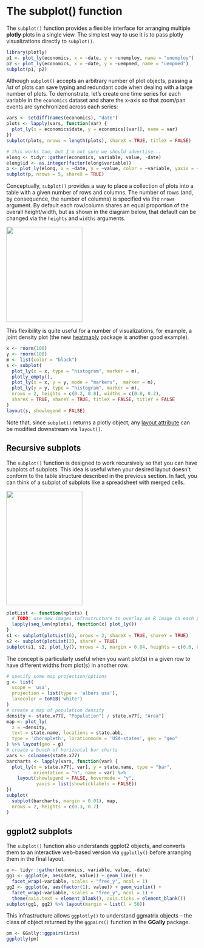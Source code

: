 # The subplot() function {#subplot}

The `subplot()` function provides a flexible interface for arranging multiple **plotly** plots in a single view. The simplest way to use it is to pass plotly visualizations directly to `subplot()`.

```r
library(plotly)
p1 <- plot_ly(economics, x = ~date, y = ~unemploy, name = "unemploy")
p2 <- plot_ly(economics, x = ~date, y = ~uempmed, name = "uempmed")
subplot(p1, p2)
```

Although `subplot()` accepts an arbitrary number of plot objects, passing a _list_ of plots can save typing and redundant code when dealing with a large number of plots. To demonstrate, let's create one time series for each variable in the `economics` dataset and share the x-axis so that zoom/pan events are synchronized across each series:

```r
vars <- setdiff(names(economics), "date")
plots <- lapply(vars, function(var) {
  plot_ly(x = economics$date, y = economics[[var]], name = var)
})
subplot(plots, nrows = length(plots), shareX = TRUE, titleX = FALSE)
```

```r
# this works too, but I'm not sure we should advertise...
elong <- tidyr::gather(economics, variable, value, -date)
elong$id <- as.integer(factor(elong$variable))
p <- plot_ly(elong, x = ~date, y = ~value, color = ~variable, yaxis = ~paste0("y", id))
subplot(p, nrows = 5, shareX = TRUE)
```

Conceptually, `subplot()` provides a way to place a collection of plots into a table with a given number of rows and columns. The number of rows (and, by consequence, the number of columns) is specified via the `nrows` argument. By default each row/column shares an equal proportion of the overall height/width, but as shown in the diagram below, that default can be changed via the `heights` and `widths` arguments.

<div align = "center">
  <img src = "proportions.svg" width="200" height="250" />
</div>

This flexibility is quite useful for a number of visualizations, for example, a joint density plot (the new [heatmaply](https://github.com/talgalili/heatmaply) package is another good example).

```r
x <- rnorm(100)
y <- rnorm(100)
m <- list(color = "black")
s <- subplot(
  plot_ly(x = x, type = "histogram", marker = m), 
  plotly_empty(), 
  plot_ly(x = x, y = y, mode = "markers",  marker = m), 
  plot_ly(y = y, type = "histogram", marker = m),
  nrows = 2, heights = c(0.2, 0.8), widths = c(0.8, 0.2), 
  shareX = TRUE, shareY = TRUE, titleX = FALSE, titleY = FALSE
)
layout(s, showlegend = FALSE)
```

Note that, since `subplot()` returns a plotly object, any [layout attribute](https://plot.ly/r/reference/#layout) can be modified downstream via `layout()`.

## Recursive subplots

The `subplot()` function is designed to work recursively so that you can have subplots of subplots. This idea is useful when your desired layout doesn't conform to the table structure described in the previous section. In fact, you can think of a subplot of subplots like a spreadsheet with merged cells.

<div align = "center">
  <img src = "subplot.svg" width="200" height="300" />
</div>

```r
plotList <- function(nplots) {
  # TODO: use new images infrastructure to overlay an R image on each plot
  lapply(seq_len(nplots), function(x) plot_ly())
}
s1 <- subplot(plotList(6), nrows = 2, shareX = TRUE, shareY = TRUE)
s2 <- subplot(plotList(2), shareY = TRUE)
subplot(s1, s2, plot_ly(), nrows = 3, margin = 0.04, heights = c(0.6, 0.3, 0.1))
```

The concept is particularly useful when you want plot(s) in a given row to have different widths from plot(s) in another row.

```r
# specify some map projection/options
g <- list(
  scope = 'usa',
  projection = list(type = 'albers usa'),
  lakecolor = toRGB('white')
)
# create a map of population density
density <- state.x77[, "Population"] / state.x77[, "Area"]
map <- plot_ly(
  z = ~density, 
  text = state.name, locations = state.abb,
  type = 'choropleth', locationmode = 'USA-states', geo = "geo"
) %>% layout(geo = g)
# create a bunch of horizontal bar charts 
vars <- colnames(state.x77)
barcharts <- lapply(vars, function(var) {
  plot_ly(x = state.x77[, var], y = state.name, type = "bar", 
          orientation = "h", name = var) %>%
    layout(showlegend = FALSE, hovermode = "y",
           yaxis = list(showticklabels = FALSE))
})
subplot(
  subplot(barcharts, margin = 0.01), map, 
  nrows = 2, heights = c(0.3, 0.7)
)
```

## ggplot2 subplots

The `subplot()` function also understands ggplot2 objects, and converts them to an interactive web-based version via `ggplotly()` before arranging them in the final layout.

```r
e <- tidyr::gather(economics, variable, value, -date)
gg1 <- ggplot(e, aes(date, value)) + geom_line() +
  facet_wrap(~variable, scales = "free_y", ncol = 1)
gg2 <- ggplot(e, aes(factor(1), value)) + geom_violin() +
  facet_wrap(~variable, scales = "free_y", ncol = 1) + 
  theme(axis.text = element_blank(), axis.ticks = element_blank())
subplot(gg1, gg2) %>% layout(margin = list(l = 50))
```

This infrastructure allows `ggplotly()` to understand ggmatrix 
objects -- the class of object returned by the `ggpairs()` function in the 
**GGally** package.

```r
pm <- GGally::ggpairs(iris)
ggplotly(pm)
```


